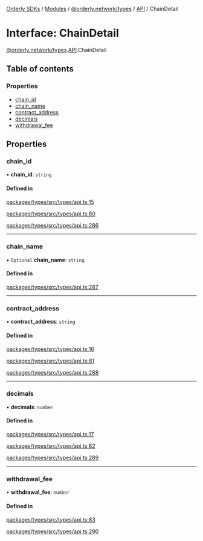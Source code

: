 [Orderly SDKs](/sdks/tech-doc/README) / [Modules](/sdks/tech-doc/modules) / [@orderly.network/types](/sdks/tech-doc/modules/orderly_network_types) / [API](/sdks/tech-doc/modules/orderly_network_types.API) / ChainDetail

# Interface: ChainDetail

[@orderly.network/types](/sdks/tech-doc/modules/orderly_network_types).[API](/sdks/tech-doc/modules/orderly_network_types.API).ChainDetail

## Table of contents

### Properties

- [chain\_id](/sdks/tech-doc/interfaces/orderly_network_types.API.ChainDetail#chain_id)
- [chain\_name](/sdks/tech-doc/interfaces/orderly_network_types.API.ChainDetail#chain_name)
- [contract\_address](/sdks/tech-doc/interfaces/orderly_network_types.API.ChainDetail#contract_address)
- [decimals](/sdks/tech-doc/interfaces/orderly_network_types.API.ChainDetail#decimals)
- [withdrawal\_fee](/sdks/tech-doc/interfaces/orderly_network_types.API.ChainDetail#withdrawal_fee)

## Properties

### chain\_id

• **chain\_id**: `string`

#### Defined in

[packages/types/src/types/api.ts:15](https://github.com/OrderlyNetwork/js-sdk/blob/bc7eb1a/packages/types/src/types/api.ts#L15)

[packages/types/src/types/api.ts:80](https://github.com/OrderlyNetwork/js-sdk/blob/bc7eb1a/packages/types/src/types/api.ts#L80)

[packages/types/src/types/api.ts:286](https://github.com/OrderlyNetwork/js-sdk/blob/bc7eb1a/packages/types/src/types/api.ts#L286)

___

### chain\_name

• `Optional` **chain\_name**: `string`

#### Defined in

[packages/types/src/types/api.ts:287](https://github.com/OrderlyNetwork/js-sdk/blob/bc7eb1a/packages/types/src/types/api.ts#L287)

___

### contract\_address

• **contract\_address**: `string`

#### Defined in

[packages/types/src/types/api.ts:16](https://github.com/OrderlyNetwork/js-sdk/blob/bc7eb1a/packages/types/src/types/api.ts#L16)

[packages/types/src/types/api.ts:81](https://github.com/OrderlyNetwork/js-sdk/blob/bc7eb1a/packages/types/src/types/api.ts#L81)

[packages/types/src/types/api.ts:288](https://github.com/OrderlyNetwork/js-sdk/blob/bc7eb1a/packages/types/src/types/api.ts#L288)

___

### decimals

• **decimals**: `number`

#### Defined in

[packages/types/src/types/api.ts:17](https://github.com/OrderlyNetwork/js-sdk/blob/bc7eb1a/packages/types/src/types/api.ts#L17)

[packages/types/src/types/api.ts:82](https://github.com/OrderlyNetwork/js-sdk/blob/bc7eb1a/packages/types/src/types/api.ts#L82)

[packages/types/src/types/api.ts:289](https://github.com/OrderlyNetwork/js-sdk/blob/bc7eb1a/packages/types/src/types/api.ts#L289)

___

### withdrawal\_fee

• **withdrawal\_fee**: `number`

#### Defined in

[packages/types/src/types/api.ts:83](https://github.com/OrderlyNetwork/js-sdk/blob/bc7eb1a/packages/types/src/types/api.ts#L83)

[packages/types/src/types/api.ts:290](https://github.com/OrderlyNetwork/js-sdk/blob/bc7eb1a/packages/types/src/types/api.ts#L290)
